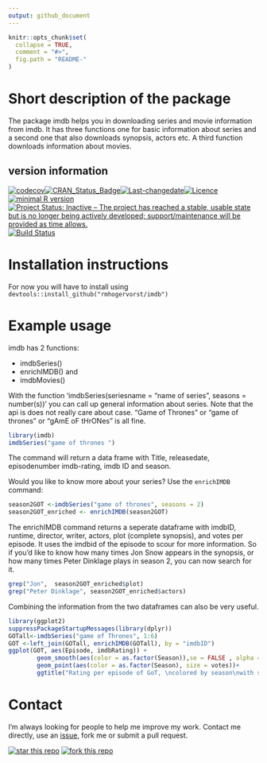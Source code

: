 ```yaml
---
output: github_document
---
```


<!-- README.md is generated from README.Rmd. Please edit that file -->

```r
knitr::opts_chunk$set(
  collapse = TRUE,
  comment = "#>",
  fig.path = "README-"
)
```

# Short description of the package

The package imdb helps you in downloading series and movie information from imdb. It has three functions
one for basic information about series and a second one that also downloads synopsis, actors etc.
A third function downloads information about movies.

## version information
[![codecov](https://codecov.io/gh/RMHogervorst/imdb/branch/master/graph/badge.svg)](https://codecov.io/gh/RMHogervorst/imdb)[![CRAN_Status_Badge](http://www.r-pkg.org/badges/version/imdb)](https://cran.r-project.org/package=imdb)[![Last-changedate](https://img.shields.io/badge/last%20change-2017--03--03-yellowgreen.svg)](/commits/master)[![Licence](https://img.shields.io/badge/licence-MIT-lightgrey.svg)](http://choosealicense.com/)[![minimal R version](https://img.shields.io/badge/R-3.2.2-6666ff.svg)](https://cran.r-project.org/)[![Project Status: Inactive – The project has reached a stable, usable state but is no longer being actively developed; support/maintenance will be provided as time allows.](http://www.repostatus.org/badges/latest/inactive.svg)](http://www.repostatus.org/#inactive)[![Build Status](https://travis-ci.org/RMHogervorst/imdb.svg?branch=master)](https://travis-ci.org/RMHogervorst/imdb)




# Installation instructions
For now you will have to install using `devtools::install_github("rmhogervorst/imdb")`


# Example usage
imdb has 2 functions: 

- imdbSeries()
- enrichIMDB() and
- imdbMovies()

With the function 'imdbSeries(seriesname = "name of series", seasons = number(s))'
you can call up general information about series. Note that the api is does
not really care about case. "Game of Thrones" or "game of thrones" or 
"gAmE oF tHrONes "  is all fine. 

```r
library(imdb)
imdbSeries("game of thrones ")
```

The command will return a data frame with Title, releasedate, episodenumber
imdb-rating, imdb ID and season. 

Would you like to know more about your series? Use the `enrichIMDB` command:

```r
season2GOT <-imdbSeries("game of thrones", seasons = 2)
season2GOT_enriched <- enrichIMDB(season2GOT)
```

The enrichIMDB command returns a seperate dataframe with 
imdbID, runtime, director, writer, actors, plot (complete synopsis), and votes 
per episode. It uses the imdbid of the episode to scour for more information.
So if you'd like to know how many times Jon Snow appears in the synopsis, 
or how many times Peter Dinklage plays in season 2, you can now search for it.

```r
grep("Jon",  season2GOT_enriched$plot)
grep("Peter Dinklage", season2GOT_enriched$actors)
```

Combining the information from the two dataframes can also be very useful.

```r
library(ggplot2)
suppressPackageStartupMessages(library(dplyr))
GOTall<-imdbSeries("game of Thrones", 1:6)
GOT <-left_join(GOTall, enrichIMDB(GOTall), by = "imdbID")
ggplot(GOT, aes(Episode, imdbRating)) + 
        geom_smooth(aes(color = as.factor(Season)),se = FALSE , alpha = 1/10)+
        geom_point(aes(color = as.factor(Season), size = votes))+
        ggtitle("Rating per episode of GoT, \ncolored by season\nwith smoothlines")
```


# Contact
I'm always looking for people to help me improve my work. 
Contact me directly, use an [issue](https://github.com/RMHogervorst/imdb/issues), fork me or submit a pull request.

[![star this repo](http://githubbadges.com/star.svg?user=RMHogervorst&repo=imdb&style=flat)](https://github.com/RMHogervorst/imdb)
[![fork this repo](http://githubbadges.com/fork.svg?user=RMHogervorst&repo=imdb&style=flat)](https://github.com/RMHogervorst/imdb/fork)
